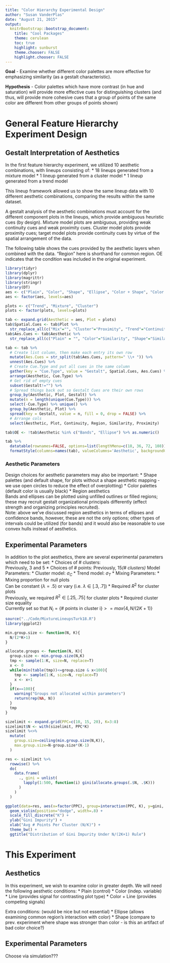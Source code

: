 ```yaml
---
title: "Color Hierarchy Experimental Design"
author: "Susan VanderPlas"
date: "August 21, 2015"
output:
  knitrBootstrap::bootstrap_document:
    title: "Cool Packages"
    theme: cerulean
    toc: true
    highlight: sunburst
    theme.chooser: FALSE
    highlight.chooser: FALSE
---
```


**Goal** - Examine whether different color palettes are more effective for emphasizing similarity (as a gestalt characteristic).

**Hypothesis** - Color palettes which have more contrast (in hue and saturation) will provide more effective cues for distinguishing clusters (and thus, will provide more cohesive cues that a group of points of the same color are different from other groups of points shown)

# General Feature Hierarchy Experiment Design

## Gestalt Interpretation of Aesthetics
In the first feature hierarchy experiment, we utilized 10 aesthetic combinations, with lineups consisting of:
* 18 lineups generated from a mixture model
* 1 lineup generated from a cluster model
* 1 lineup generated from a trend model

This lineup framework allowed us to show the same lineup data with 10 different aesthetic combinations, comparing the results within the same dataset. 

A gestalt analysis of the aesthetic combinations must account for the different component plots in the lineups, which provide ambiguous heuristic cues (by design). 
Mixture model plots are ambiguous, providing weak continuity cues and weak proximity cues. Cluster model plots provide proximity cues; target model plots provide continuity cues by virtue of the spatial arrangement of the data. 

The following table shows the cues provided by the aesthetic layers when combined with the data. "Region" here is shorthand for common region. OE indicates that the condition was included in the original experiment. 

```r
library(tidyr)
library(dplyr)
library(magrittr)
library(stringr)
library(DT)
aes <- c("Plain", "Color", "Shape", "Ellipse", "Color + Shape", "Color + Ellipse", "Color + Shape + Ellipse", "Line", "Bands", "Line + Bands", "Color + Line", "Color + Ellipse + Line + Bands")
aes <- factor(aes, levels=aes)

plots <- c("Trend", "Mixture", "Cluster")
plots <- factor(plots, levels=plots)

tab <- expand.grid(Aesthetic = aes, Plot = plots)
tab$Spatial.Cues <- tab$Plot %>% 
  str_replace_all(c("Mix"="", "Cluster"="Proximity", "Trend"="Continuity")) 
tab$Aes.Cues <- tab$Aesthetic %>%
  str_replace_all(c("Plain" = "", "Color"="Similarity", "Shape"="Similarity", "Ellipse"="Region", "Line"="Continuity", "Bands" = "Region"))

tab <- tab %>% 
  # Create list column, then make each entry its own row
  mutate(Aes.Cues = str_split(tab$Aes.Cues, pattern=" \\+ ")) %>% 
  unnest(Aes.Cues) %>%
  # Create Cue.Type and put all cues in the same column
  gather(key = "Cue.Type", value = "Gestalt", Spatial.Cues, Aes.Cues) %>%
  arrange(Aesthetic, Cue.Type) %>%
  # Get rid of empty cues
  subset(Gestalt!="") %>%
  # Spread things back out so Gestalt Cues are their own rows
  group_by(Aesthetic, Plot, Gestalt) %>% 
  mutate(n = length(unique(Cue.Type))) %>% 
  select(-Cue.Type) %>% unique() %>%
  group_by(Aesthetic, Plot) %>%
  spread(key = Gestalt, value = n, fill = 0, drop = FALSE) %>%
  # Arrange cols
  select(Aesthetic, Plot, Continuity, Region, Similarity, Proximity) 

tab$OE <- !tab$Aesthetic %in% c("Bands", "Ellipse") %>% as.numeric()

tab %>%
  datatable(rownames=FALSE, options=list(lengthMenu=c(18, 36, 72, 108))) %>%
  formatStyle(columns=names(tab), valueColumns='Aesthetic', backgroundColor=styleEqual(unique(tab$Aesthetic), c("white", "lightgrey")[as.numeric(unique(tab$Aesthetic))%%2+1]))
```

### Aesthetic Parameters
Design choices for aesthetic parameters may also be important: 
* Shape palettes (and default shape, for plots without a shape aesthetic mapping - we use open circles to reduce the effect of overplotting)
* Color palettes (default color is usually black)
* Region aesthetics    
Bands and ellipses can be plotted using unfilled outlines or filled regions; these may recruit gestalt organizational principals differently (effect strength and organizing principles recruited).    
Note: above we've discussed region aesthetics in terms of ellipses and confidence bands, however, these are not the only options; other types of intervals could be utilized (for bands) and it would also be reasonable to use convex hulls instead of aesthetics.


## Experimental Parameters
In addition to the plot aesthetics, there are several experimental parameters which need to be set: 
* Choices of # clusters:    
Previously, 3 and 5
* Choices of # points: 
Previously, 15*(# clusters)
* Model Parameters:
    * Cluster model: $\sigma_C$
    * Trend model: $\sigma_T$
* Mixing Parameters:
    * Mixing proportion for null plots    
    Can be constant ($\lambda=.5$) or vary (i.e. $\lambda\in[.3, .7]$)
    * Required $R^2$ for cluster plots     
    Previously, we required $R^2 \in [.25, .75]$ for cluster plots
    * Required cluster size equality    
    Currently set so that $N_i = \{\# \text{ points in cluster i}\} >= max\{4, N/(2K+1)\}$
    
```r
source("../Code/MixtureLineupsTurk18.R")
library(ggplot2)

min.group.size <- function(N, K){
  N/(2*K+1)
}

allocate.groups <- function(N, K){
  group.size <- min.group.size(N,K)
  tmp <- sample(1:K, size=N, replace=T)
  x <- 0
  while(min(table(tmp))<=group.size & x<100){
    tmp <- sample(1:K, size=N, replace=T)
    x <- x+1
  }
  if(x==100){
    warning("Groups not allocated within parameters")
    return(rep(NA, N))
  }
  tmp
}

sizelimit <- expand.grid(PPC=c(10, 15, 20), K=3:8)
sizelimit$N <- with(sizelimit, PPC*K)
sizelimit %<>% 
  mutate(
    group.size=ceiling(min.group.size(N,K)), 
    max.group.size=N-group.size*(K-1)
  )

res <- sizelimit %>% 
  rowwise() %>% 
  do(
    data.frame(
      ., gini = unlist(
        lapply(1:500, function(i) gini(allocate.groups(.$N, .$K)))
      )
    )
  )

ggplot(data=res, aes(x=factor(PPC), group=interaction(PPC, K), y=gini, fill=factor(K))) + 
  geom_violin(position="dodge", width=.8) + 
  scale_fill_discrete("K") + 
  ylab("Gini Impurity") + 
  xlab("Avg # Points Per Cluster (N/K)") + 
  theme_bw() + 
  ggtitle("Distribution of Gini Impurity Under N/(2K+1) Rule")
```

# This Experiment

## Aesthetics
In this experiment, we wish to examine color in greater depth. We will need the following aesthetic conditions: 
* Plain (control)
* Color (indep. variable)
* Line (provides signal for contrasting plot type)
* Color + Line (provides competing signals)

Extra conditions: (would be nice but not essential) 
* Ellipse (allows examining common region's interaction with color)
* Shape (compare to prev. experiment where shape was stronger than color - is this an artifact of bad color choice?)

## Experimental Parameters
Choose via simulation???
